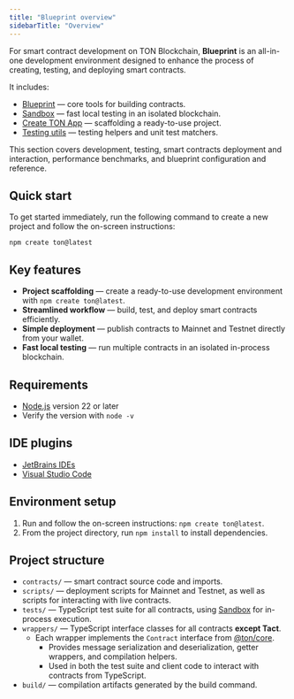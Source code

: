 ```yaml
---
title: "Blueprint overview"
sidebarTitle: "Overview"
---
```


For smart contract development on TON Blockchain, **Blueprint** is an all-in-one development environment designed to enhance the process of creating, testing, and deploying smart contracts.

It includes:
- [Blueprint](https://github.com/ton-org/blueprint/blob/develop/README.md) — core tools for building contracts.
- [Sandbox](https://github.com/ton-org/sandbox) — fast local testing in an isolated blockchain.
- [Create TON App](https://github.com/ton-org/create-ton) — scaffolding a ready-to-use project.
- [Testing utils](https://github.com/ton-org/test-utils) — testing helpers and unit test matchers.

This section covers development, testing, smart contracts deployment and interaction, performance benchmarks, and blueprint configuration and reference.

## Quick start

To get started immediately, run the following command to create a new project and follow the on-screen instructions:

```console
npm create ton@latest
```

## Key features

- **Project scaffolding** — create a ready-to-use development environment with `npm create ton@latest`.
- **Streamlined workflow** — build, test, and deploy smart contracts efficiently.
- **Simple deployment** — publish contracts to Mainnet and Testnet directly from your wallet.
- **Fast local testing** — run multiple contracts in an isolated in-process blockchain.

## Requirements

- [Node.js](https://nodejs.org) version 22 or later
- Verify the version with `node -v`

## IDE plugins

- [JetBrains IDEs](https://plugins.jetbrains.com/plugin/23382-ton)
- [Visual Studio Code](https://marketplace.visualstudio.com/items?itemName=ton-core.vscode-ton)

## Environment setup

1. Run and follow the on-screen instructions: `npm create ton@latest`.
2. From the project directory, run `npm install` to install dependencies.

## Project structure

- `contracts/` — smart contract source code and imports.
- `scripts/` — deployment scripts for Mainnet and Testnet, as well as scripts for interacting with live contracts.
- `tests/` — TypeScript test suite for all contracts, using [Sandbox](https://github.com/ton-org/sandbox) for in-process execution.
- `wrappers/` — TypeScript interface classes for all contracts **except Tact**.
  - Each wrapper implements the `Contract` interface from [@ton/core](https://www.npmjs.com/package/@ton/core).
    - Provides message serialization and deserialization, getter wrappers, and compilation helpers.
    - Used in both the test suite and client code to interact with contracts from TypeScript.
- `build/` — compilation artifacts generated by the build command.
